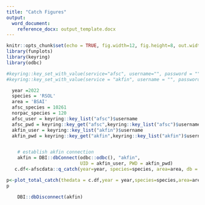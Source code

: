 ```yaml
---
title: "Catch Figures"
output: 
  word_document:
    reference_docx: output_template.docx
---
```


```r
knitr::opts_chunk$set(echo = TRUE, fig.width=12, fig.height=8, out.width = 600, out.height = 400)
library(funplots)
library(keyring)
library(odbc)

#keyring::key_set_with_value(service="afsc", username="", password = "")
#keyring::key_set_with_value(service = "akfin", username = "", password = "")

```

```r
  year =2022
  species = 'RSOL'
  area = 'BSAI'
  afsc_species = 10261
  norpac_species = 120
  afsc_user = keyring::key_list("afsc")$username
  afsc_pwd = keyring::key_get("afsc",keyring::key_list("afsc")$username)
  akfin_user = keyring::key_list("akfin")$username
  akfin_pwd = keyring::key_get("akfin",keyring::key_list("akfin")$username)


    # establish akfin connection
    akfin = DBI::dbConnect(odbc::odbc(), "akfin",
                           UID = akfin_user, PWD = akfin_pwd)
   c.df<-afscdata::q_catch(year=year, species=species, area=area, db = akfin,save = FALSE) %>% dplyr::rename_with(stringr::str_to_title)


```

```r

p<-plot_total_catch(thedata = c.df,year = year,species=species,area=area)
p
```

```r

    DBI::dbDisconnect(akfin)

```
